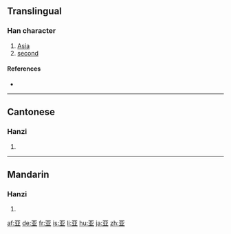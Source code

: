 {{also|亞|亜}}<!-- may be replaced by zh-forms -->
==Translingual==

===Han character===
{{Han char|rn=7|rad=二|as=04|sn=6|four=|canj=一廿金 (MTC)}}

# [[Asia]]
# [[second]]

====References====
* {{Han ref|kx=0087.081|hdz=10017.140|uh=4E9A|ud=20122}}

----

==Cantonese==

===Hanzi===
{{yue-hanzi|jyut=|y=a3, nga3}}

# {{defn|Cantonese}}

----

==Mandarin==

===Hanzi===
{{cmn-hanzi|tra=亞|pin=[[yà]] ([[ya4]]), [[yā]] ([[ya1]])|wg=ya<sup>1</sup>, ya<sup>4</sup>}}

# {{defn|Mandarin}}

[[af:亚]]
[[de:亚]]
[[fr:亚]]
[[is:亚]]
[[li:亚]]
[[hu:亚]]
[[ja:亚]]
[[zh:亚]]